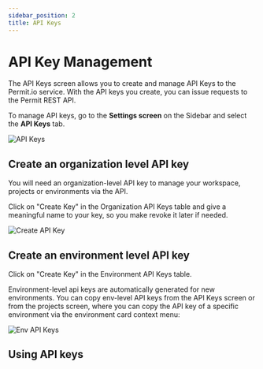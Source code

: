 ```yaml
---
sidebar_position: 2
title: API Keys
---
```


# API Key Management

The API Keys screen allows you to create and manage API Keys to the Permit.io service.
With the API keys you create, you can issue requests to the Permit REST API.

To manage API keys, go to the **Settings screen** on the Sidebar and select the **API Keys** tab.

![API Keys](/img/updated/settings/api-keys/api-keys.png)

## Create an organization level API key

You will need an organization-level API key to manage your workspace, projects or environments via the API.

Click on "Create Key" in the Organization API Keys table and give a meaningful name to your key, so you make revoke it later if needed.

![Create API Key](/img/updated/settings/api-keys/create-api-key.png)

## Create an environment level API key
Click on "Create Key" in the Environment API Keys table.

Environment-level api keys are automatically generated for new environments.
You can copy env-level API keys from the API Keys screen or from the projects screen, where you can copy the API key of a specific environment via the environment card context menu:

![Env API Keys](/img/updated/settings/api-keys/env-api-key.png)

## Using API keys